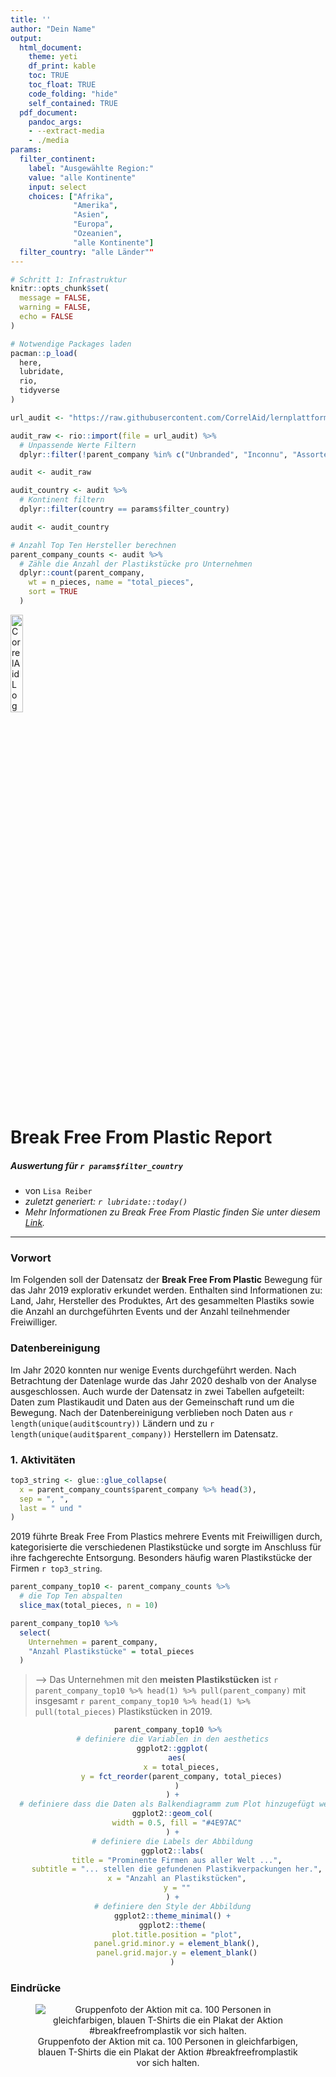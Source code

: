 ```yaml
---
title: ''
author: "Dein Name"
output:
  html_document: 
    theme: yeti
    df_print: kable
    toc: TRUE
    toc_float: TRUE
    code_folding: "hide"
    self_contained: TRUE
  pdf_document:
    pandoc_args:
    - --extract-media
    - ./media
params:
  filter_continent:
    label: "Ausgewählte Region:"
    value: "alle Kontinente"
    input: select
    choices: ["Afrika",
              "Amerika",
              "Asien",
              "Europa",
              "Ozeanien",
              "alle Kontinente"]
  filter_country: "alle Länder""
---
```


```r
# Schritt 1: Infrastruktur
knitr::opts_chunk$set(
  message = FALSE,
  warning = FALSE,
  echo = FALSE
)

# Notwendige Packages laden
pacman::p_load(
  here,
  lubridate,
  rio,
  tidyverse
)
```

```r
url_audit <- "https://raw.githubusercontent.com/CorrelAid/lernplattform/main/daten/bffp2019_audit_by_country_and_company.csv"

audit_raw <- rio::import(file = url_audit) %>%
  # Unpassende Werte Filtern
  dplyr::filter(!parent_company %in% c("Unbranded", "Inconnu", "Assorted"))

audit <- audit_raw
```

<!-- Hier befindet sich ein kleiner Filter-Trick in dem Code-Chunk Header. Der ganze Code-Chunk wird nämlich nur ausgeführt, wenn die Bedingung die hinter `eval=` definiert ist `TRUE` ergibt. In diesem Fall bedeutet das, dass der Code nur ausgeführt wird, wenn der Parameter nicht `alle Kontinente` ist. Wenn also z.B. ein spezifischer Kontinent ausgewählt wurde. Nur dann ergibt es Sinn, den Datensatz zu filtern. -->

```r
audit_country <- audit %>%
  # Kontinent filtern
  dplyr::filter(country == params$filter_country)

audit <- audit_country
```

```r
# Anzahl Top Ten Hersteller berechnen
parent_company_counts <- audit %>%
  # Zähle die Anzahl der Plastikstücke pro Unternehmen
  dplyr::count(parent_company,
    wt = n_pieces, name = "total_pieces",
    sort = TRUE
  )
```

[![CorrelAid Logo](https://betterplace-assets.betterplace.org/uploads/organisation/profile_picture/000/033/251/crop_original_bp1613490681_Logo.jpg "CorrelAid Logo"){width="20%"}](correlaid.org)

# Break Free From Plastic Report

##### Auswertung für `r params$filter_country`

-   von `Lisa Reiber`
-   *zuletzt generiert: `r lubridate::today()`*
-   *Mehr Informationen zu Break Free From Plastic finden Sie unter diesem [Link](https://www.breakfreefromplastic.org).*

------------------------------------------------------------------------

### Vorwort

Im Folgenden soll der Datensatz der **Break Free From Plastic** Bewegung für das Jahr 2019 explorativ erkundet werden. Enthalten sind Informationen zu: Land, Jahr, Hersteller des Produktes, Art des gesammelten Plastiks sowie die Anzahl an durchgeführten Events und der Anzahl teilnehmender Freiwilliger.

### Datenbereinigung

Im Jahr 2020 konnten nur wenige Events durchgeführt werden. Nach Betrachtung der Datenlage wurde das Jahr 2020 deshalb von der Analyse ausgeschlossen. Auch wurde der Datensatz in zwei Tabellen aufgeteilt: Daten zum Plastikaudit und Daten aus der Gemeinschaft rund um die Bewegung. Nach der Datenbereinigung verblieben noch Daten aus `r length(unique(audit$country))` Ländern und zu `r length(unique(audit$parent_company))` Herstellern im Datensatz.

### 1. Aktivitäten

```r
top3_string <- glue::glue_collapse(
  x = parent_company_counts$parent_company %>% head(3),
  sep = ", ",
  last = " und "
)
```

2019 führte Break Free From Plastics mehrere Events mit Freiwilligen durch, kategorisierte die verschiedenen Plastikstücke und sorgte im Anschluss für ihre fachgerechte Entsorgung. Besonders häufig waren Plastikstücke der Firmen `r top3_string`.

```r
parent_company_top10 <- parent_company_counts %>%
  # die Top Ten abspalten
  slice_max(total_pieces, n = 10)

parent_company_top10 %>%
  select(
    Unternehmen = parent_company,
    "Anzahl Plastikstücke" = total_pieces
  )
```

> | --> Das Unternehmen mit den **meisten Plastikstücken** ist `r parent_company_top10 %>% head(1) %>% pull(parent_company)` mit insgesamt `r parent_company_top10 %>% head(1) %>% pull(total_pieces)` Plastikstücken in 2019.

<center>

```r
parent_company_top10 %>%
  # definiere die Variablen in den aesthetics
  ggplot2::ggplot(
    aes(
      x = total_pieces,
      y = fct_reorder(parent_company, total_pieces)
    )
  ) +
  # definiere dass die Daten als Balkendiagramm zum Plot hinzugefügt werden sollen
  ggplot2::geom_col(
    width = 0.5, fill = "#4E97AC"
  ) +
  # definiere die Labels der Abbildung
  ggplot2::labs(
    title = "Prominente Firmen aus aller Welt ...",
    subtitle = "... stellen die gefundenen Plastikverpackungen her.",
    x = "Anzahl an Plastikstücken",
    y = ""
  ) +
  # definiere den Style der Abbildung
  ggplot2::theme_minimal() +
  ggplot2::theme(
    plot.title.position = "plot",
    panel.grid.minor.y = element_blank(),
    panel.grid.major.y = element_blank()
  )
```

</center>

\newpage

### Eindrücke

<center>

![Gruppenfoto der Aktion mit ca. 100 Personen in gleichfarbigen, blauen T-Shirts die ein Plakat der Aktion #breakfreefromplastik vor sich halten.](media/Titelbild.jpg "Titelbild")

</center>
